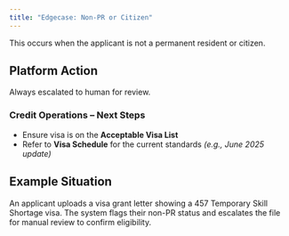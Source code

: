 ```yaml
---
title: "Edgecase: Non-PR or Citizen"
---
```


<Note>
  This occurs when the applicant is not a permanent resident or citizen.
</Note>

## Platform Action

Always escalated to human for review.

### Credit Operations – Next Steps

- Ensure visa is on the **Acceptable Visa List**
- Refer to **Visa Schedule** for the current standards _(e.g., June 2025 update)_

## Example Situation

An applicant uploads a visa grant letter showing a 457 Temporary Skill Shortage visa. The system flags their non-PR status and escalates the file for manual review to confirm eligibility.